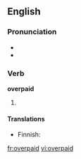 ==English==

===Pronunciation===
* {{IPA|/'ovəɻpeɪd/}}
* {{rhymes|eɪd}}

===Verb===
'''overpaid'''

# {{past of| to [[overpay]]}}

====Translations====
{{trans-top|past of 'to overpay'}}
* Finnish: {{t|fi|ylipalkattu}}
{{trans-mid}}
{{trans-bottom}}

[[fr:overpaid]]
[[vi:overpaid]]
